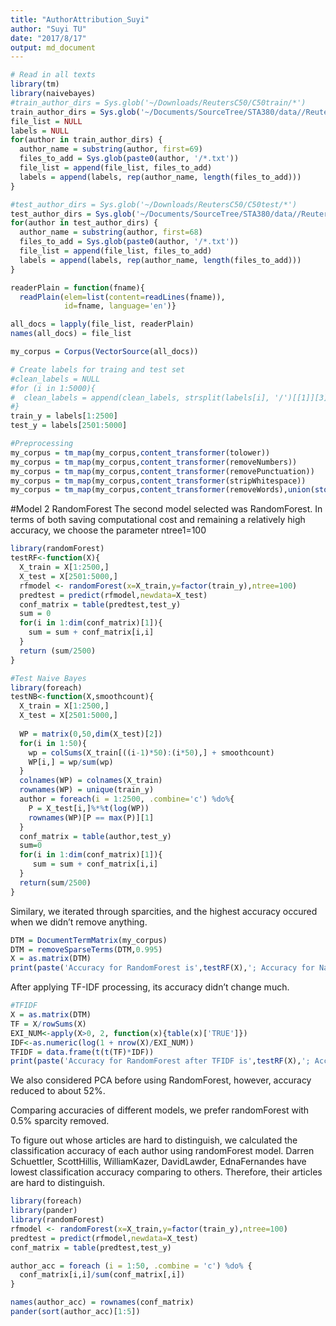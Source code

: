 ```yaml
---
title: "AuthorAttribution_Suyi"
author: "Suyi TU"
date: "2017/8/17"
output: md_document
---
```


```r
# Read in all texts
library(tm)
library(naivebayes)
#train_author_dirs = Sys.glob('~/Downloads/ReutersC50/C50train/*')
train_author_dirs = Sys.glob('~/Documents/SourceTree/STA380/data//ReutersC50/C50train/*')
file_list = NULL
labels = NULL
for(author in train_author_dirs) {
  author_name = substring(author, first=69)
  files_to_add = Sys.glob(paste0(author, '/*.txt'))
  file_list = append(file_list, files_to_add)
  labels = append(labels, rep(author_name, length(files_to_add)))
}

#test_author_dirs = Sys.glob('~/Downloads/ReutersC50/C50test/*')
test_author_dirs = Sys.glob('~/Documents/SourceTree/STA380/data//ReutersC50/C50test/*')
for(author in test_author_dirs) {
  author_name = substring(author, first=68)
  files_to_add = Sys.glob(paste0(author, '/*.txt'))
  file_list = append(file_list, files_to_add)
  labels = append(labels, rep(author_name, length(files_to_add)))
}

readerPlain = function(fname){
  readPlain(elem=list(content=readLines(fname)), 
            id=fname, language='en')}

all_docs = lapply(file_list, readerPlain)
names(all_docs) = file_list

my_corpus = Corpus(VectorSource(all_docs))

# Create labels for traing and test set
#clean_labels = NULL
#for (i in 1:5000){
#  clean_labels = append(clean_labels, strsplit(labels[i], '/')[[1]][3])
#}
train_y = labels[1:2500]
test_y = labels[2501:5000]
```

```r
#Preprocessing
my_corpus = tm_map(my_corpus,content_transformer(tolower))
my_corpus = tm_map(my_corpus,content_transformer(removeNumbers))
my_corpus = tm_map(my_corpus,content_transformer(removePunctuation))
my_corpus = tm_map(my_corpus,content_transformer(stripWhitespace))
my_corpus = tm_map(my_corpus,content_transformer(removeWords),union(stopwords('en'),stopwords('SMART')))
```

#Model 2 RandomForest
The second model selected was RandomForest. In terms of both saving computational cost and remaining a relatively high accuracy, we choose the parameter ntree1=100

```r
library(randomForest)
testRF<-function(X){
  X_train = X[1:2500,]
  X_test = X[2501:5000,]
  rfmodel <- randomForest(x=X_train,y=factor(train_y),ntree=100)
  predtest = predict(rfmodel,newdata=X_test)
  conf_matrix = table(predtest,test_y)
  sum = 0
  for(i in 1:dim(conf_matrix)[1]){
    sum = sum + conf_matrix[i,i]
  }
  return (sum/2500)
}
```

```r
#Test Naive Bayes
library(foreach)
testNB<-function(X,smoothcount){
  X_train = X[1:2500,]
  X_test = X[2501:5000,]
  
  WP = matrix(0,50,dim(X_test)[2])
  for(i in 1:50){
    wp = colSums(X_train[((i-1)*50):(i*50),] + smoothcount)
    WP[i,] = wp/sum(wp)
  }
  colnames(WP) = colnames(X_train)
  rownames(WP) = unique(train_y)
  author = foreach(i = 1:2500, .combine='c') %do%{
    P = X_test[i,]%*%t(log(WP))
    rownames(WP)[P == max(P)][1]
  }
  conf_matrix = table(author,test_y)
  sum=0
  for(i in 1:dim(conf_matrix)[1]){
     sum = sum + conf_matrix[i,i]
  }
  return(sum/2500)
}
```

Similary, we iterated through sparcities, and the highest accuracy occured when we didn't remove anything.

```r
DTM = DocumentTermMatrix(my_corpus)
DTM = removeSparseTerms(DTM,0.995)
X = as.matrix(DTM)
print(paste('Accuracy for RandomForest is',testRF(X),'; Accuracy for NaiveBayes is',testNB(X,smoothcount=1/50),sep=' '))
```

After applying TF-IDF processing, its accuracy didn't change much.

```r
#TFIDF
X = as.matrix(DTM)
TF = X/rowSums(X)
EXI_NUM<-apply(X>0, 2, function(x){table(x)['TRUE']})
IDF<-as.numeric(log(1 + nrow(X)/EXI_NUM))
TFIDF = data.frame(t(t(TF)*IDF))
print(paste('Accuracy for RandomForest after TFIDF is',testRF(X),'; Accuracy for NaiveBayes after TFIDF is',testNB(X,smoothcount=1/50),sep=' '))
```

We also considered PCA before using RandomForest, however, accuracy reduced to about 52%.

Comparing accuracies of different models, we prefer randomForest with 0.5% sparcity removed.

To figure out whose articles are hard to distinguish, we calculated the classification accuracy of each author using randomForest model. Darren Schuettler, ScottHillis, WilliamKazer, DavidLawder, EdnaFernandes have lowest classification accuracy comparing to others. Therefore, their articles are hard to distinguish.

```r
library(foreach)
library(pander)
library(randomForest)
rfmodel <- randomForest(x=X_train,y=factor(train_y),ntree=100)
predtest = predict(rfmodel,newdata=X_test)
conf_matrix = table(predtest,test_y)

author_acc = foreach (i = 1:50, .combine = 'c') %do% {
  conf_matrix[i,i]/sum(conf_matrix[,i])
}

names(author_acc) = rownames(conf_matrix)
pander(sort(author_acc)[1:5])
```

